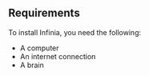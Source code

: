 ## Requirements

To install Infinia, you need the following:

- A computer
- An internet connection
- A brain